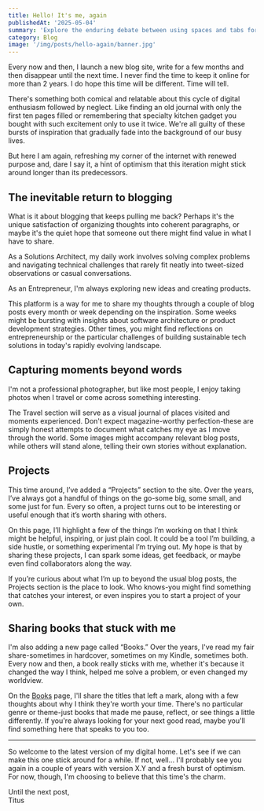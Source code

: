 ```yaml
---
title: Hello! It's me, again
publishedAt: '2025-05-04'
summary: 'Explore the enduring debate between using spaces and tabs for code indentation, and why this choice matters more than you might think.'
category: Blog
image: '/img/posts/hello-again/banner.jpg'
---
```


Every now and then, I launch a new blog site, write for a few months and then disappear until the next time. I never find the time to keep it online for more than 2 years. I do hope this time will be different. Time will tell.

There's something both comical and relatable about this cycle of digital enthusiasm followed by neglect. Like finding an old journal with only the first ten pages filled or remembering that specialty kitchen gadget you bought with such excitement only to use it twice. We're all guilty of these bursts of inspiration that gradually fade into the background of our busy lives.

But here I am again, refreshing my corner of the internet with renewed purpose and, dare I say it, a hint of optimism that this iteration might stick around longer than its predecessors.

## The inevitable return to blogging

What is it about blogging that keeps pulling me back? Perhaps it's the unique satisfaction of organizing thoughts into coherent paragraphs, or maybe it's the quiet hope that someone out there might find value in what I have to share. 

As a Solutions Architect, my daily work involves solving complex problems and navigating technical challenges that rarely fit neatly into tweet-sized observations or casual conversations.

As an Entrepreneur, I'm always exploring new ideas and creating products.

This platform is a way for me to share my thoughts through a couple of blog posts every month or week depending on the inspiration. Some weeks might be bursting with insights about software architecture or product development strategies. Other times, you might find reflections on entrepreneurship or the particular challenges of building sustainable tech solutions in today's rapidly evolving landscape.


## Capturing moments beyond words

I'm not a professional photographer, but like most people, I enjoy taking photos when I travel or come across something interesting. 


The Travel section will serve as a visual journal of places visited and moments experienced. Don't expect magazine-worthy perfection-these are simply honest attempts to document what catches my eye as I move through the world. Some images might accompany relevant blog posts, while others will stand alone, telling their own stories without explanation.

## Projects

This time around, I’ve added a “Projects” section to the site. Over the years, I’ve always got a handful of things on the go-some big, some small, and some just for fun. Every so often, a project turns out to be interesting or useful enough that it’s worth sharing with others.

On this page, I’ll highlight a few of the things I’m working on that I think might be helpful, inspiring, or just plain cool. It could be a tool I’m building, a side hustle, or something experimental I’m trying out. My hope is that by sharing these projects, I can spark some ideas, get feedback, or maybe even find collaborators along the way.

If you’re curious about what I’m up to beyond the usual blog posts, the Projects section is the place to look. Who knows-you might find something that catches your interest, or even inspires you to start a project of your own.

## Sharing books that stuck with me

I'm also adding a new page called “Books.” Over the years, I've read my fair share-sometimes in hardcover, sometimes on my Kindle, sometimes both. Every now and then, a book really sticks with me, whether it's because it changed the way I think, helped me solve a problem, or even changed my worldview.

On the [Books](/books) page, I'll share the titles that left a mark, along with a few thoughts about why I think they're worth your time. There's no particular genre or theme-just books that made me pause, reflect, or see things a little differently. If you're always looking for your next good read, maybe you'll find something here that speaks to you too.

<hr />

So welcome to the latest version of my digital home. Let's see if we can make this one stick around for a while. If not, well... I'll probably see you again in a couple of years with version X.Y and a fresh burst of optimism. For now, though, I'm choosing to believe that this time's the charm.

Until the next post,
\
Titus